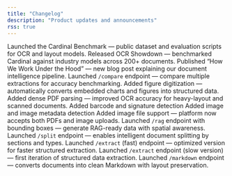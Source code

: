 ```yaml
---
title: "Changelog"
description: "Product updates and announcements"
rss: true
---
```


<Update label="October 18, 2025">
  Launched the Cardinal Benchmark — public dataset and evaluation scripts for OCR and layout models.
</Update>

<Update label="October 14, 2025">
  Released OCR Showdown — benchmarked Cardinal against industry models across 200+ documents.
</Update>

<Update label="October 10, 2025">
  Published “How We Work Under the Hood” — new blog post explaining our document intelligence pipeline.
</Update>

<Update label="October 7, 2025">
  Launched <code>/compare</code> endpoint — compare multiple extractions for accuracy benchmarking.
</Update>

<Update label="October 3, 2025">
  Added figure digitization — automatically converts embedded charts and figures into structured data.
</Update>

<Update label="September 29, 2025">
  Added dense PDF parsing — improved OCR accuracy for heavy-layout and scanned documents.
</Update>

<Update label="September 25, 2025">
  Added barcode and signature detection 
</Update>

<Update label="September 20, 2025">
  Added image and image metadata detection 
</Update>

<Update label="September 16, 2025">
  Added image file support — platform now accepts both PDFs and image uploads.
</Update>

<Update label="September 13, 2025">
  Launched <code>/rag</code> endpoint with bounding boxes — generate RAG-ready data with spatial awareness.
</Update>

<Update label="September 9, 2025">
  Launched <code>/split</code> endpoint — enables intelligent document splitting by sections and types.
</Update>

<Update label="September 6, 2025">
  Launched <code>/extract</code> (fast) endpoint — optimized version for faster structured extraction.
</Update>

<Update label="September 3, 2025">
  Launched <code>/extract</code> endpoint (slow version) — first iteration of structured data extraction.
</Update>

<Update label="September 1, 2025">
  Launched <code>/markdown</code> endpoint — converts documents into clean Markdown with layout preservation.
</Update>
